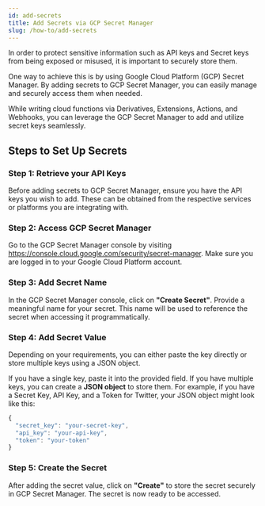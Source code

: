 ```yaml
---
id: add-secrets
title: Add Secrets via GCP Secret Manager
slug: /how-to/add-secrets
---
```


In order to protect sensitive information such as API keys and Secret keys from being exposed or misused, it is important to securely store them. 

One way to achieve this is by using Google Cloud Platform (GCP) Secret Manager. By adding secrets to GCP Secret Manager, you can easily manage and securely access them when needed.

While writing cloud functions via Derivatives, Extensions, Actions, and Webhooks, you can leverage the GCP Secret Manager to add and utilize secret keys seamlessly.

## Steps to Set Up Secrets

### Step 1: Retrieve your API Keys

Before adding secrets to GCP Secret Manager, ensure you have the API keys you wish to add. These can be obtained from the respective services or platforms you are integrating with.

### Step 2: Access GCP Secret Manager

Go to the GCP Secret Manager console by visiting https://console.cloud.google.com/security/secret-manager. Make sure you are logged in to your Google Cloud Platform account.


### Step 3: Add Secret Name

In the GCP Secret Manager console, click on **"Create Secret"**. Provide a meaningful name for your secret. This name will be used to reference the secret when accessing it programmatically.

### Step 4: Add Secret Value

Depending on your requirements, you can either paste the key directly or store multiple keys using a JSON object. 

If you have a single key, paste it into the provided field. If you have multiple keys, you can create a **JSON object** to store them. For example, if you have a Secret Key, API Key, and a Token for Twitter, your JSON object might look like this:

```js
{
  "secret_key": "your-secret-key",
  "api_key": "your-api-key",
  "token": "your-token"
}
```

### Step 5: Create the Secret

After adding the secret value, click on **"Create"** to store the secret securely in GCP Secret Manager. The secret is now ready to be accessed.
